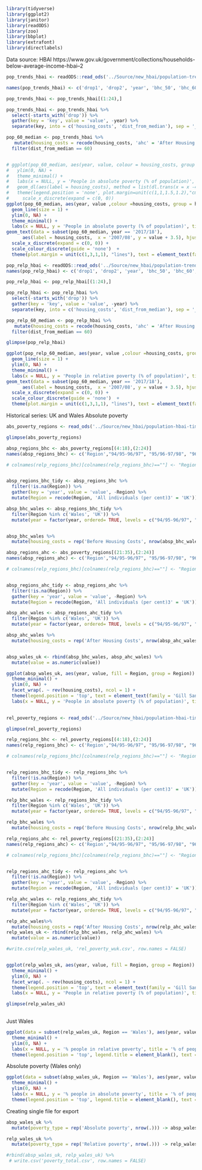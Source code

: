 
```r
library(tidyverse)
library(ggplot2)
library(janitor)
library(readODS)
library(zoo)
library(bbplot)
library(extrafont)
library(directlabels)
```
Data source: HBAI
https://www.gov.uk/government/collections/households-below-average-income-hbai--2
```r
pop_trends_hbai <- readODS::read_ods('../Source/new_hbai/population-trends-hbai-1994-95-2017-18-tables.ods', sheet = '3_2tr', skip = 9, col_names = FALSE)

names(pop_trends_hbai) <- c('drop1', 'drop2', 'year', 'bhc_50', 'bhc_60', 'bhc_70', 'drop3', 'ahc_50', 'ahc_60', 'ahc_70')

pop_trends_hbai <- pop_trends_hbai[(1:24),]

pop_trends_hbai <- pop_trends_hbai %>%
  select(-starts_with('drop')) %>%
  gather(key = 'key', value = 'value', -year) %>%
  separate(key, into = c('housing_costs', 'dist_from_median'), sep = '_')

pop_60_median <- pop_trends_hbai %>%
   mutate(housing_costs = recode(housing_costs, 'ahc' = 'After Housing Costs', 'bhc' = 'Before Housing Costs')) %>%
  filter(dist_from_median == 60)


# ggplot(pop_60_median, aes(year, value, colour = housing_costs, group = housing_costs)) + geom_line() +
#   ylim(0, NA) +
#   theme_minimal() +
#   labs(x = NULL, y = 'People in absolute poverty (% of population)', title = '% of people in absolute poverty in the UK') +
#   geom_dl(aes(label = housing_costs), method = list(dl.trans(x = x -4, y = y + .3), 'last.points'), colour= 'black') +
#   theme(legend.position = 'none', plot.margin=unit(c(1,1,1.5,1.2),"cm"), text = element_text(family = 'Open Sans')) +
#     scale_x_discrete(expand = c(0, 0)) 
ggplot(pop_60_median, aes(year, value ,colour =housing_costs, group = housing_costs))+
  geom_line(size = 1) +
  ylim(0, NA) +
  theme_minimal() +
  labs(x = NULL, y = 'People in absolute poverty (% of population)', title = '% of people in absolute poverty in the UK') +
geom_text(data = subset(pop_60_median, year == '2017/18'), 
      aes(label = housing_costs,  x = '2007/08', y = value + 3.5), hjust = -.21, size = 3, colour = 'black') +
  scale_x_discrete(expand = c(0, 0)) +
  scale_colour_discrete(guide = 'none')  +  
  theme(plot.margin = unit(c(1,3,1,1), "lines"), text = element_text(family = 'Gill Sans Nova'))  


```

```r
pop_relp_hbai <- readODS::read_ods('../Source/new_hbai/population-trends-hbai-1994-95-2017-18-tables.ods', sheet = '3_1tr', skip = 9, col_names = FALSE)
names(pop_relp_hbai) <- c('drop1', 'drop2', 'year', 'bhc_50', 'bhc_60', 'bhc_70', 'drop3', 'ahc_50', 'ahc_60', 'ahc_70')

pop_relp_hbai <- pop_relp_hbai[(1:24),]

pop_relp_hbai <- pop_relp_hbai %>%
  select(-starts_with('drop')) %>%
  gather(key = 'key', value = 'value', -year) %>%
  separate(key, into = c('housing_costs', 'dist_from_median'), sep = '_')

pop_relp_60_median <- pop_relp_hbai %>%
   mutate(housing_costs = recode(housing_costs, 'ahc' = 'After Housing Costs', 'bhc' = 'Before Housing Costs')) %>%
  filter(dist_from_median == 60)

glimpse(pop_relp_hbai)
```

```r
ggplot(pop_relp_60_median, aes(year, value ,colour =housing_costs, group = housing_costs))+
  geom_line(size = 1) +
  ylim(0, NA) +
  theme_minimal() +
  labs(x = NULL, y = 'People in relative poverty (% of population)', title = '% of people in relative poverty in the UK') +
geom_text(data = subset(pop_60_median, year == '2017/18'), 
      aes(label = housing_costs,  x = '2007/08', y = value + 3.5), hjust = -.21, size = 3, colour = 'black') +
  scale_x_discrete(expand = c(0, 0)) +
  scale_colour_discrete(guide = 'none')  +  
  theme(plot.margin = unit(c(1,3,1,1), "lines"), text = element_text(family = 'Gill Sans Nova')) 
```

Historical series: UK and Wales
Absolute poverty
```r
abs_poverty_regions <- read_ods('../Source/new_hbai/population-hbai-timeseries-1994-95-2017-18-tables.ods', sheet = '3_19ts', skip = 6, col_names = TRUE, na = c('', '..'))

glimpse(abs_poverty_regions)

absp_regions_bhc <- abs_poverty_regions[(4:18),(2:24)]
names(absp_regions_bhc) <- c('Region',"94/95-96/97", "95/96-97/98", "96/97-98/99", "97/98-99/00", "98/99-00/01", "99/00-01/02", "00/01-02/03", "01/02-03/04", "02/03-04/05", "03/04-05/06", "04/05-06/07", "05/06-07/08", "06/07-08/09", "07/08-09/10", "08/09-10/11", "09/10-11/12", "10/11-12/13", "11/12-13/14", "12/13-14/15", "13/14-15/16", "14/15-16/17", '15/16-17/18')

# colnames(relp_regions_bhc)[colnames(relp_regions_bhc)==""] <- "Region"


absp_regions_bhc_tidy <- absp_regions_bhc %>%
  filter(!is.na(Region)) %>%
  gather(key = 'year', value = 'value', -Region) %>%
  mutate(Region = recode(Region, 'All individuals (per cent)3' = 'UK'))

absp_bhc_wales <- absp_regions_bhc_tidy %>%
  filter(Region %in% c('Wales', 'UK')) %>%
  mutate(year = factor(year, ordered= TRUE, levels = c("94/95-96/97", "95/96-97/98", "96/97-98/99", "97/98-99/00", "98/99-00/01", "99/00-01/02", "00/01-02/03", "01/02-03/04", "02/03-04/05", "03/04-05/06", "04/05-06/07", "05/06-07/08", "06/07-08/09", "07/08-09/10", "08/09-10/11", "09/10-11/12", "10/11-12/13", "11/12-13/14", "12/13-14/15", "13/14-15/16", "14/15-16/17", '15/16-17/18')))


absp_bhc_wales %>%
  mutate(housing_costs = rep('Before Housing Costs', nrow(absp_bhc_wales))) -> absp_bhc_wales


```

```r
absp_regions_ahc <- abs_poverty_regions[(21:35),(2:24)]
names(absp_regions_ahc) <- c('Region',"94/95-96/97", "95/96-97/98", "96/97-98/99", "97/98-99/00", "98/99-00/01", "99/00-01/02", "00/01-02/03", "01/02-03/04", "02/03-04/05", "03/04-05/06", "04/05-06/07", "05/06-07/08", "06/07-08/09", "07/08-09/10", "08/09-10/11", "09/10-11/12", "10/11-12/13", "11/12-13/14", "12/13-14/15", "13/14-15/16", "14/15-16/17", '15/16-17/18')

# colnames(relp_regions_bhc)[colnames(relp_regions_bhc)==""] <- "Region"


absp_regions_ahc_tidy <- absp_regions_ahc %>%
  filter(!is.na(Region)) %>%
  gather(key = 'year', value = 'value', -Region) %>%
  mutate(Region = recode(Region, 'All individuals (per cent)3' = 'UK'))

absp_ahc_wales <- absp_regions_ahc_tidy %>%
  filter(Region %in% c('Wales', 'UK')) %>%
  mutate(year = factor(year, ordered= TRUE, levels = c("94/95-96/97", "95/96-97/98", "96/97-98/99", "97/98-99/00", "98/99-00/01", "99/00-01/02", "00/01-02/03", "01/02-03/04", "02/03-04/05", "03/04-05/06", "04/05-06/07", "05/06-07/08", "06/07-08/09", "07/08-09/10", "08/09-10/11", "09/10-11/12", "10/11-12/13", "11/12-13/14", "12/13-14/15", "13/14-15/16", "14/15-16/17", '15/16-17/18')))

absp_ahc_wales %>%
  mutate(housing_costs = rep('After Housing Costs', nrow(absp_ahc_wales))) -> absp_ahc_wales


absp_wales_uk <- rbind(absp_bhc_wales, absp_ahc_wales) %>%
  mutate(value = as.numeric(value))

```

```r
ggplot(absp_wales_uk, aes(year, value, fill = Region, group = Region)) + geom_col(position = 'dodge') +
  theme_minimal() +
  ylim(0, NA) +
  facet_wrap(. ~ rev(housing_costs), ncol = 1) +
  theme(legend.position = 'top', text = element_text(family = 'Gill Sans Nova')) +
  labs(x = NULL, y = 'People in absolute poverty (% of population)', title = '% of people in absolute poverty in the UK and Wales (3-year moving averages)')
  


```

```r
rel_poverty_regions <- read_ods('../Source/new_hbai/population-hbai-timeseries-1994-95-2017-18-tables.ods', sheet = '3_17ts', skip = 6, col_names = TRUE, na = c('', '..'))

glimpse(rel_poverty_regions)

relp_regions_bhc <- rel_poverty_regions[(4:18),(2:24)]
names(relp_regions_bhc) <- c('Region',"94/95-96/97", "95/96-97/98", "96/97-98/99", "97/98-99/00", "98/99-00/01", "99/00-01/02", "00/01-02/03", "01/02-03/04", "02/03-04/05", "03/04-05/06", "04/05-06/07", "05/06-07/08", "06/07-08/09", "07/08-09/10", "08/09-10/11", "09/10-11/12", "10/11-12/13", "11/12-13/14", "12/13-14/15", "13/14-15/16", "14/15-16/17", '15/16-17/18')

# colnames(relp_regions_bhc)[colnames(relp_regions_bhc)==""] <- "Region"


relp_regions_bhc_tidy <- relp_regions_bhc %>%
  filter(!is.na(Region)) %>%
  gather(key = 'year', value = 'value', -Region) %>%
  mutate(Region = recode(Region, 'All individuals (per cent)3' = 'UK'))

relp_bhc_wales <- relp_regions_bhc_tidy %>%
  filter(Region %in% c('Wales', 'UK')) %>%
  mutate(year = factor(year, ordered= TRUE, levels = c("94/95-96/97", "95/96-97/98", "96/97-98/99", "97/98-99/00", "98/99-00/01", "99/00-01/02", "00/01-02/03", "01/02-03/04", "02/03-04/05", "03/04-05/06", "04/05-06/07", "05/06-07/08", "06/07-08/09", "07/08-09/10", "08/09-10/11", "09/10-11/12", "10/11-12/13", "11/12-13/14", "12/13-14/15", "13/14-15/16", "14/15-16/17", '15/16-17/18'))) 

relp_bhc_wales %>%
  mutate(housing_costs = rep('Before Housing Costs', nrow(relp_bhc_wales))) -> relp_bhc_wales


```

```r


relp_regions_ahc <- rel_poverty_regions[(21:35),(2:24)]
names(relp_regions_ahc) <- c('Region',"94/95-96/97", "95/96-97/98", "96/97-98/99", "97/98-99/00", "98/99-00/01", "99/00-01/02", "00/01-02/03", "01/02-03/04", "02/03-04/05", "03/04-05/06", "04/05-06/07", "05/06-07/08", "06/07-08/09", "07/08-09/10", "08/09-10/11", "09/10-11/12", "10/11-12/13", "11/12-13/14", "12/13-14/15", "13/14-15/16", "14/15-16/17", '15/16-17/18')

# colnames(relp_regions_bhc)[colnames(relp_regions_bhc)==""] <- "Region"


relp_regions_ahc_tidy <- relp_regions_ahc %>%
  filter(!is.na(Region)) %>%
  gather(key = 'year', value = 'value', -Region) %>%
  mutate(Region = recode(Region, 'All individuals (per cent)3' = 'UK'))

relp_ahc_wales <- relp_regions_ahc_tidy %>%
  filter(Region %in% c('Wales', 'UK')) %>%
  mutate(year = factor(year, ordered= TRUE, levels = c("94/95-96/97", "95/96-97/98", "96/97-98/99", "97/98-99/00", "98/99-00/01", "99/00-01/02", "00/01-02/03", "01/02-03/04", "02/03-04/05", "03/04-05/06", "04/05-06/07", "05/06-07/08", "06/07-08/09", "07/08-09/10", "08/09-10/11", "09/10-11/12", "10/11-12/13", "11/12-13/14", "12/13-14/15", "13/14-15/16", "14/15-16/17", '15/16-17/18'))) 

relp_ahc_wales%>%
  mutate(housing_costs = rep('After Housing Costs', nrow(relp_ahc_wales))) -> relp_ahc_wales
relp_wales_uk <- rbind(relp_bhc_wales, relp_ahc_wales) %>%
  mutate(value = as.numeric(value))

#write.csv(relp_wales_uk, 'rel_poverty_wuk.csv', row.names = FALSE)



```

```r
ggplot(relp_wales_uk, aes(year, value, fill = Region, group = Region)) + geom_col(position = 'dodge') +
  theme_minimal() +
  ylim(0, NA) +
  facet_wrap(. ~ rev(housing_costs), ncol = 1) +
  theme(legend.position = 'top', text = element_text(family = 'Gill Sans Nova')) +
  labs(x = NULL, y = 'People in relative poverty (% of population)', title = '% of people in relative poverty in the UK and Wales (3-year moving averages)')

glimpse(relp_wales_uk)
  
```
Just Wales
```r
ggplot(data = subset(relp_wales_uk, Region == 'Wales'), aes(year, value, linetype = housing_costs, group = housing_costs)) + geom_line(size = 1) +
  theme_minimal() + 
  ylim(0, NA) +
  labs(x = NULL, y = '% people in relative poverty', title = '% of people in relative poverty in Wales (3-year moving average)') +
  theme(legend.position = 'top', legend.title = element_blank(), text = element_text(family = 'Gill Sans Nova'))
```
Absolute poverty (Wales only)
```r
ggplot(data = subset(absp_wales_uk, Region == 'Wales'), aes(year, value, linetype = housing_costs, group = housing_costs)) + geom_line(size = 1) +
  theme_minimal() + 
  ylim(0, NA) +
  labs(x = NULL, y = '% people in absolute poverty', title = '% of people in absolute poverty in Wales (3-year moving average)') +
  theme(legend.position = 'top', legend.title = element_blank(), text = element_text(family = 'Gill Sans Nova'))
```


Creating single file for export
```r
absp_wales_uk %>%
  mutate(poverty_type = rep('Absolute poverty', nrow(.))) -> absp_wales_uk

relp_wales_uk %>%
  mutate(poverty_type = rep('Relative poverty', nrow(.))) -> relp_wales_uk

#rbind(absp_wales_uk, relp_wales_uk) %>%
 # write.csv('poverty_total.csv', row.names = FALSE)
```
  

